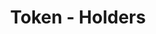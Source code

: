 ---
title: 'Token - Holders'
openapi: '/en/api-reference/openapi-en.json GET /token/v1/{chain}/{tokenAddress}/holders'
---